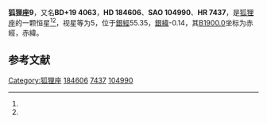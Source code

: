 {{Starbox begin
| name = 狐狸座9
}}
{{Starbox observe
| epoch = [[J2000.0|J2000.0]]
| constell = [[狐狸座|狐狸座]]<ref name=SIMBAD>{{cite web
 | url=http://simbad.u-strasbg.fr/simbad/sim-id?Ident=HR+7437
 | title=Pulsating variable Star
 | publisher=Centre de Données astronomiques de Strasbourg
 | work=SIMBAD
 | accessdate=2012-07-13
 | archive-date=2019-08-18
 | archive-url=https://web.archive.org/web/20190818200134/http://simbad.u-strasbg.fr/simbad/sim-id?Ident=HR+7437
 | dead-url=no
 }}</ref><ref name=DATA>{{cite web
 | url=http://vizier.u-strasbg.fr/viz-bin/VizieR-5?-out.add=.&-source=5050&-corr=PK=HR&-out.max=9999&HR=7437
 | title=VizieR Detailed Page
 | accessdate=2012-07-13
 | archive-date=2016-03-05
 | archive-url=https://web.archive.org/web/20160305001200/http://vizier.u-strasbg.fr/viz-bin/VizieR-5?-out.add=.&-source=5050&-corr=PK=HR&-out.max=9999&HR=7437
 | dead-url=no
 }}</ref>
| 星官 = 
| ra = {{RA|19|34|34.9}}<ref name=SIMBAD /><ref name=DATA />
| dec = {{DEC|+19|46|24}}<ref name=SIMBAD /><ref name=DATA />
| appmag_v = 5<ref name=SIMBAD /><ref name=DATA />
}}
{{Starbox character
| class = B8IIIn<ref name=SIMBAD /><ref name=DATA />
| b-v = -0.09<ref name=SIMBAD /><ref name=DATA />
| u-b = -0.43<ref name=SIMBAD /><ref name=DATA />
| r-i = -0.09<ref name=SIMBAD /><ref name=DATA />
| variable = 
}}
{{Starbox astrometry
| radial_v = -0.43
| prop_mo_ra = 5
| parallax = 
| p_error = 
}}
{{Starbox catalog
| names =BD+19 4063，[[SAO星表|SAO]] 104990，[[HD星表|HD]] 184606，[[HR星表|HR]] 7437}}
{{Starbox reference |Simbad=HR+7437}}
{{Starbox end}}

'''狐狸座9'''，又名'''BD+19 4063'''，'''HD 184606'''、'''SAO 104990'''、'''HR 7437'''，是[[狐狸座|狐狸座]]的一颗恒星<ref name=SIMBAD /><ref name=DATA />，视星等为5，位于[[銀道座標系|銀經]]55.35，[[銀道座標系|銀緯]]-0.14，其[[B1900.0|B1900.0]]坐标为赤經{{RA|19|30|11.3}}，赤緯{{DEC|+19|-0.14|18}}。

== 参考文献 ==
{{reflist}}

{{star-stub}}

{{狐狸座恒星}}
{{星官|左旗|9|30}}
[[Category:狐狸座|Category:狐狸座]]
[[Category:HD和HDE天體|184606]]
[[Category:HR天體|7437]]
[[Category:SAO天體|104990]]